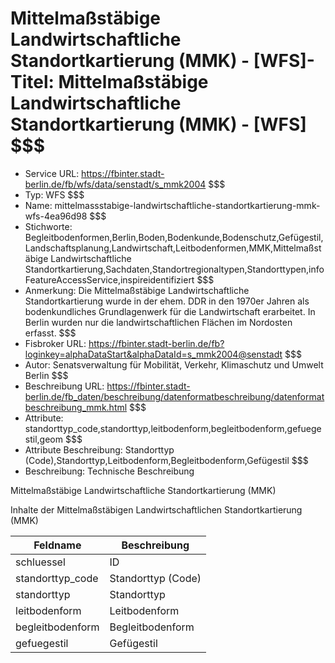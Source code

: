 # Mittelmaßstäbige Landwirtschaftliche Standortkartierung (MMK) - [WFS]- Titel: Mittelmaßstäbige Landwirtschaftliche Standortkartierung (MMK) - [WFS] $$$
- Service URL: https://fbinter.stadt-berlin.de/fb/wfs/data/senstadt/s_mmk2004 $$$
- Typ: WFS $$$
- Name: mittelmassstabige-landwirtschaftliche-standortkartierung-mmk-wfs-4ea96d98 $$$
- Stichworte: Begleitbodenformen,Berlin,Boden,Bodenkunde,Bodenschutz,Gefügestil,Landschaftsplanung,Landwirtschaft,Leitbodenformen,MMK,Mittelmaßstäbige Landwirtschaftliche Standortkartierung,Sachdaten,Standortregionaltypen,Standorttypen,infoFeatureAccessService,inspireidentifiziert $$$
- Anmerkung: Die Mittelmaßstäbige Landwirtschaftliche Standortkartierung wurde in der ehem. DDR in den 1970er Jahren als bodenkundliches Grundlagenwerk für die Landwirtschaft erarbeitet. In Berlin wurden nur die landwirtschaftlichen Flächen im Nordosten erfasst. $$$
- Fisbroker URL: https://fbinter.stadt-berlin.de/fb?loginkey=alphaDataStart&alphaDataId=s_mmk2004@senstadt $$$
- Autor: Senatsverwaltung für Mobilität, Verkehr, Klimaschutz und Umwelt Berlin $$$
- Beschreibung URL: https://fbinter.stadt-berlin.de/fb_daten/beschreibung/datenformatbeschreibung/datenformatbeschreibung_mmk.html $$$
- Attribute: standorttyp_code,standorttyp,leitbodenform,begleitbodenform,gefuegestil,geom $$$
- Attribute Beschreibung: Standorttyp (Code),Standorttyp,Leitbodenform,Begleitbodenform,Gefügestil $$$
- Beschreibung: Technische Beschreibung 

Mittelmaßstäbige Landwirtschaftliche Standortkartierung (MMK)

Inhalte der Mittelmaßstäbigen Landwirtschaftlichen Standortkartierung (MMK)

| Feldname          | Beschreibung       |
| ----------------- | ------------------ |
| schluessel        | ID                 |
| standorttyp\_code | Standorttyp (Code) |
| standorttyp       | Standorttyp        |
| leitbodenform     | Leitbodenform      |
| begleitbodenform  | Begleitbodenform   |
| gefuegestil       | Gefügestil         | $$$
